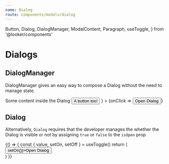```yaml
---
name: Dialog
route: components/modals/dialog
---
```


  Button,
  Dialog,
  DialogManager,
  ModalContent,
  Paragraph,
  useToggle,
} from '@looker/components'

# Dialogs

## DialogManager

<ComponentDetail of="DialogManager" github="Modal/Dialog/DialogManager" />

DialogManager gives an easy way to compose a Dialog without the need to manage state.

<Playground>
  <DialogManager
    content={
      <ModalContent>
        <Paragraph>Some content inside the Dialog</Paragraph>
        <Button>A button too!</Button>
      </ModalContent>
    }
  >
    {onClick => <Button onClick={onClick}>Open Dialog </Button>}
  </DialogManager>
</Playground>

## Dialog

<ComponentDetail of="Dialog" github="Modal/Dialog/Dialog" />

Alternatively, `Dialog` requires that the developer manages the whether the Dialog is visible or not by assigning `true` or `false` to the `isOpen` prop

<Playground>
  {() => {
    const { value, setOn, setOff } = useToggle()
    return (
      <div>
        <Dialog isOpen={value} onClose={() => setOff()}>
          <ModalContent>
            <Paragraph>Some content inside the Dialog</Paragraph>
            <Button>A button too!</Button>
          </ModalContent>
        </Dialog>
        <Button onClick={() => setOn()}>Open Dialog</Button>
      </div>
    )
  }}
</Playground>
